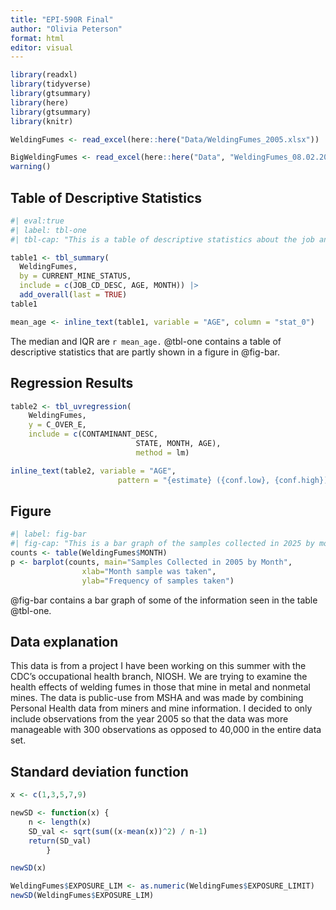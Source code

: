 ```yaml
---
title: "EPI-590R Final"
author: "Olivia Peterson"
format: html
editor: visual
---
```


```r
library(readxl)
library(tidyverse)
library(gtsummary)
library(here)
library(gtsummary)
library(knitr)

WeldingFumes <- read_excel(here::here("Data/WeldingFumes_2005.xlsx"))

BigWeldingFumes <- read_excel(here::here("Data", "WeldingFumes_08.02.2024.xlsx"))
warning()
```

## Table of Descriptive Statistics

```r
#| eval:true
#| label: tbl-one
#| tbl-cap: "This is a table of descriptive statistics about the job and age of the employees sampled stratified by the mine status"

table1 <- tbl_summary(
  WeldingFumes,
  by = CURRENT_MINE_STATUS,
  include = c(JOB_CD_DESC, AGE, MONTH)) |> 
  add_overall(last = TRUE)
table1

mean_age <- inline_text(table1, variable = "AGE", column = "stat_0")
```

The median and IQR are `r mean_age.` @tbl-one contains a table of descriptive statistics that are partly shown in a figure in @fig-bar.

## Regression Results

```r
table2 <- tbl_uvregression(
	WeldingFumes,
	y = C_OVER_E,
	include = c(CONTAMINANT_DESC,
							STATE, MONTH, AGE),
							method = lm)

inline_text(table2, variable = "AGE",
						pattern = "{estimate} ({conf.low}, {conf.high})")
```

## Figure

```r
#| label: fig-bar
#| fig-cap: "This is a bar graph of the samples collected in 2025 by month"
counts <- table(WeldingFumes$MONTH)
p <- barplot(counts, main="Samples Collected in 2005 by Month",
				xlab="Month sample was taken",
				ylab="Frequency of samples taken")
```

@fig-bar contains a bar graph of some of the information seen in the table @tbl-one.

## Data explanation

This data is from a project I have been working on this summer with the CDC's occupational health branch, NIOSH. We are trying to examine the health effects of welding fumes in those that mine in metal and nonmetal mines. The data is public-use from MSHA and was made by combining Personal Health data from miners and mine information. I decided to only include observations from the year 2005 so that the data was more manageable with 300 observations as opposed to 40,000 in the entire data set.

## Standard deviation function

```r
x <- c(1,3,5,7,9)

newSD <- function(x) {
	n <- length(x)
	SD_val <- sqrt(sum((x-mean(x))^2) / n-1)
	return(SD_val)
		}

newSD(x)

WeldingFumes$EXPOSURE_LIM <- as.numeric(WeldingFumes$EXPOSURE_LIMIT)
newSD(WeldingFumes$EXPOSURE_LIM)
```

